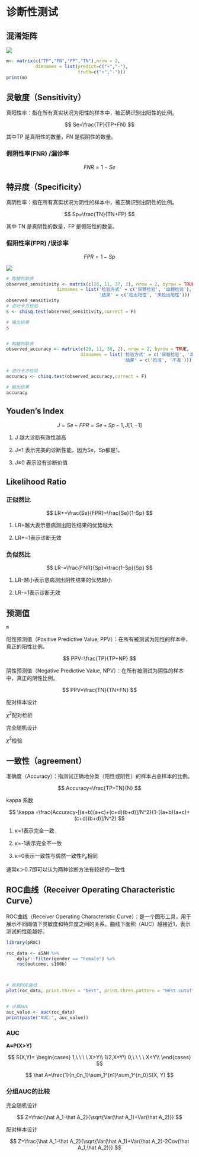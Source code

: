 # 诊断性测试

## 混淆矩阵

![](images/confusing_matrix.png){fig-align="center"}

```r
m<- matrix(c("TP","FN","FP","TN"),nrow = 2,
           dimnames = list(predict=c("+","-"),
                           truth=c("+","-")))
print(m)
```

## 灵敏度（Sensitivity）

真阳性率：指在所有真实状况为阳性的样本中，被正确识别出阳性的比例。

$$
Se=\frac{TP}{TP+FN}
$$

其中TP 是真阳性的数量，FN 是假阴性的数量。

### 假阴性率(FNR) /漏诊率

$$
FNR=1-Se
$$

## 特异度（Specificity）

真阴性率：指在所有真实状况为阴性的样本中，被正确识别出阴性的比例。

$$
Sp=\frac{TN}{TN+FP}
$$

其中 TN 是真阴性的数量，FP 是假阳性的数量。

### 假阳性率(FPR) /误诊率

$$ FPR=1-Sp $$

![](images/clipboard-4129364148.png){fig-align="center"}

```r
# 构建列联表
observed_sensitivity <- matrix(c(28, 11, 37, 2), nrow = 2, byrow = TRUE,
                   dimnames = list('检验方式' = c('尿糖检验', '血糖检验'),
                                   '结果' = c('检出阳性', '未检出阳性')))
observed_sensitivity
# 进行卡方检验
s <- chisq.test(observed_sensitivity,correct = F)

# 输出结果
s


# 构建列联表
observed_accuracy <- matrix(c(29, 11, 38, 2), nrow = 2, byrow = TRUE,
                            dimnames = list('检验方式' = c('尿糖检验', '血糖检验'),
                                            '结果' = c('检准', '不准')))

# 进行卡方检验
accuracy <- chisq.test(observed_accuracy,correct = F)

# 输出结果
accuracy
```

## Youden's Index

$$
J=Se-FPR =Se+Sp-1,J[1,-1]
$$

1.  J 越大诊断有效性越高

2.  J=1 表示完美的诊断性能，因为Se，Sp都是1。

3.  J≤0 表示没有诊断价值

## Likelihood Ratio

### 正似然比

$$
LR+=\frac{Se}{FPR}=\frac{Se}{1-Sp}
$$

1.  LR+越大表示患病测出阳性结果的优势越大

2.  LR+=1表示诊断无效

### 负似然比

$$
LR-=\frac{FNR}{Sp}=\frac{1-Sp}{Sp}
$$

1.  LR-越小表示患病测出阴性结果的优势越小

2.  LR-=1表示诊断无效

## 预测值

```r
m
```

阳性预测值（Positive Predictive Value, PPV）：在所有被测试为阳性的样本中，真正的阳性比例。

$$
PPV=\frac{TP}{TP+NP}
$$

阴性预测值（Negative Predictive Value, NPV）：在所有被测试为阴性的样本中，真正的阴性比例。

$$
PPV=\frac{TN}{TN+FN}
$$

配对样本设计

$\chi^2$配对检验

完全随机设计

$\chi^2$检验

## 一致性（agreement）

准确度（Accuracy）：指测试正确地分类（阳性或阴性）的样本占总样本的比例。

$$
Accuracy=\frac{TP+TN}{N}
$$

kappa 系数

$$
\kappa =\frac{Accuracy-[(a+b)(a+c)+(c+d)(b+d)]/N^2}{1-[(a+b)(a+c)+(c+d)(b+d)]/N^2}
$$

1.  κ=1表示完全一致

2.  κ=-1表示完全不一致

3.  κ=0表示一致性与偶然一致性P~e~相同

通常κ＞0.7即可以认为两种诊断方法有较好的一致性

## ROC曲线（Receiver Operating Characteristic Curve）

ROC曲线（Receiver Operating Characteristic Curve）：是一个图形工具，用于展示不同阈值下灵敏度和特异度之间的关系。曲线下面积（AUC）越接近1，表示测试的性能越好。

```r
library(pROC)

roc_data <- aSAH %>%
    dplyr::filter(gender == "Female") %>%
    roc(outcome, s100b)



# 绘制ROC曲线
plot(roc_data, print.thres = "best", print.thres.pattern = "Best cutoff: %.2f", main = "ROC Curve")


# 计算AUC
auc_value <- auc(roc_data)
print(paste("AUC:", auc_value))
```

### AUC

**A=P(X\>Y)**

$$
S(X,Y)=
\begin{cases} 
1,\ \ \ \  X>Y\\
1/2,X=Y\\
0,\ \ \ \ X<Y\\
\end{cases}
$$

$$
\hat A=\frac{1}{n_0n_1}\sum_1^{n1}\sum_1^{n_0}S(X, Y)
$$

### 分组AUC的比较

完全随机设计

$$
Z=\frac{\hat A_1-\hat A_2}{\sqrt{Var(\hat A_1)+Var(\hat A_2)}}
$$

配对样本设计

$$
Z=\frac{\hat A_1-\hat A_2}{\sqrt{Var(\hat A_1)+Var(\hat A_2)-2Cov(\hat A_1,\hat A_2)}}
$$
